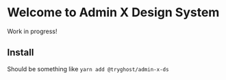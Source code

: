 
<Meta title="About" />

# Welcome to Admin X Design System

Work in progress!

## Install

Should be something like `yarn add @tryghost/admin-x-ds`
